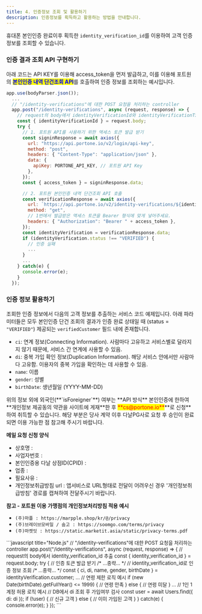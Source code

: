 ```yaml
---
title: 4. 인증정보 조회 및 활용하기
description: 인증정보를 획득하고 활용하는 방법을 안내합니다.
---
```




휴대폰 본인인증 완료이후 획득한 `identity_verification_id`를 이용하여 고객 인증정보를 조회할 수 있습니다.

### 인증 결과 조회 API 구현하기

아래 코드는 API KEY를 이용해 access_token을 먼저 발급하고, 이를 이용해 포트원의 <mark style="color:blue;">**본인인증 내역 단건조회 API**</mark>를 호출하여 인증 정보를 조회하는 예시입니다.

```javascript title="server-side"
app.use(bodyParser.json());
  ...
  // "/identity-verifications"에 대한 POST 요청을 처리하는 controller
  app.post("/identity-verifications", async (request, response) => {
    // request의 body에서 identityVerificationId와 identityVerificationTxId 추출
    const { identityVerificationId } = request.body;
    try {
      // 1. 포트원 API를 사용하기 위한 액세스 토큰 발급 받기
      const signinResponse = await axios({
        url: "https://api.portone.io/v2/login/api-key",
        method: "post",
        headers: { "Content-Type": "application/json" },
        data: {
          apiKey: PORTONE_API_KEY, // 포트원 API Key
        },
      });
      const { access_token } = signinResponse.data;

      // 2. 포트원 본인인증 내역 단건조회 API 호출
      const verificationResponse = await axios({
        url: `https://api.portone.io/v2/identity-verifications/${identityVerificationId}?storeId=${storeId}`,
        method: "get",
        // 1번에서 발급받은 액세스 토큰을 Bearer 형식에 맞게 넣어주세요.
        headers: { "Authorization": "Bearer " + access_token },
      });
      const identityVerification = verificationResponse.data;
      if (identityVerification.status !== "VERIFIED") {
        // 인증 실패
        ...
      }
      ...
    } catch(e) {
      console.error(e);
    }
  });
```

### 인증 정보 활용하기

조회한 인증 정보에서 다음의 고객 정보를 추출하는 서비스 코드 예제입니다.
아래 파라미터들은 모두 본인인증 단건 조회의 결과가 인증 완료 상태일 때 (status = `"VERIFIED"`) 제공되는 `verifiedCustomer` 필드 내에 존재합니다.

- `ci`: 연계 정보(Connecting Information). 사람마다 고유하고 서비스별로 달라지지 않기 때문에, 서비스 간 연계에 사용할 수 있음.
- `di`: 중복 가입 확인 정보(Duplication Information). 해당 서비스 안에서만 사람마다 고유함. 이용자의 중복 가입을 확인하는 데 사용할 수 있음.
- `name`: 이름
- `gender`: 성별
- `birthDate`: 생년월일 (YYYY-MM-DD)

<Hint style="info">
  위의 정보 외에 외국인(**`isForeigner`**) 여부는 **API 방식** 본인인증에 한하여 **개인정보 제공동의 약관을 사이트에 게재**한 후 <mark style="color:red;">**cs@portone.io**</mark>**로 신청**하여 취득할 수 있습니다. 해당 부분은 당사 계약 이후 다날PG사로 요청 후 승인이 완료되면 이용 가능한 점 참고해 주시기 바랍니다.

**메일 요청 신청 양식**

- 상호명 :
- 사업자번호 :
- 본인인증용 다날 상점ID(CPID) :
- 업종 :
- 필요사유 :
- 개인정보취급방침 url : 앱서비스로 URL형태로 전달이 어려우신 경우 '개인정보취급방침' 경로를 캡쳐하여 전달주시기 바랍니다.

**참고 - 포트원 이용 가맹점의 개인정보처리방침 적용 예시**

- `(주)마플 : https://marpple.shop/kr/@/privacy`
- `(주)브레이브모바일 / 숨고 : https://soomgo.com/terms/privacy`
- `(주)마켓잇 : https://static.marketit.asia/static/privacy-terms.pdf`

</Hint>

<font size="2">
```javascript title="Node.js"
  // "/identity-verifications"에 대한 POST 요청을 처리하는 controller
  app.post("/identity-verifications", async (request, response) => {
    // request의 body에서 identity_verification_id 추출
    const { identity_verification_id } = request.body;
    try {
      // 인증 토큰 발급 받기
      /* ...중략... */
      // identity_verification_id로 인증 정보 조회
      /* ...중략... */
      const { ci, di, name, gender, birthDate } = identityVerification.customer;
      ...
      // 연령 제한 로직 예시
      if (new Date(birthDate).getFullYear() <= 1999) {
        // 연령 만족
      } else {
        // 연령 미달
      }
      ...
      // 1인 1계정 허용 로직 예시
      // DB에서 di 조회 후 가입여부 검사
      const user = await Users.find({ di: di });
      if (!user) {
        // 신규 고객
      } else {
        // 이미 가입된 고객
      }
    } catch(e) {
      console.error(e);
    }
  });
```
</font>

